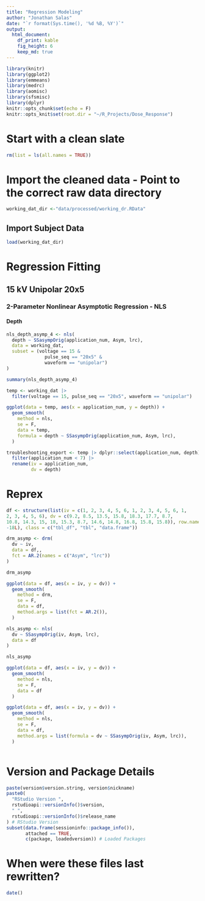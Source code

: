 ```yaml
---
title: "Regression Modeling" 
author: "Jonathan Salas"
date: "`r format(Sys.time(), '%d %B, %Y')`"
output: 
  html_document: 
    df_print: kable
    fig_height: 6
    keep_md: true
---
```


```r
library(knitr)
library(ggplot2)
library(emmeans)
library(medrc)
library(aomisc)
library(sfsmisc)
library(dplyr)
knitr::opts_chunk$set(echo = F)
knitr::opts_knit$set(root.dir = "~/R_Projects/Dose_Response")
```

# Start with a clean slate

```r
rm(list = ls(all.names = TRUE))
```

# Import the cleaned data - Point to the correct raw data directory

```r
working_dat_dir <-"data/processed/working_dr.RData"
```

## Import Subject Data
```r
load(working_dat_dir)
```

# Regression Fitting

## 15 kV Unipolar 20x5

### 2-Parameter Nonlinear Asymptotic Regression - NLS

#### Depth

```r
nls_depth_asymp_4 <- nls(
  depth ~ SSasympOrig(application_num, Asym, lrc),
  data = working_dat,
  subset = (voltage == 15 &
              pulse_seq == "20x5" &
              waveform == "unipolar")
)
```

```r
summary(nls_depth_asymp_4)
```

```r
temp <- working_dat |>
  filter(voltage == 15, pulse_seq == "20x5", waveform == "unipolar") 

ggplot(data = temp, aes(x = application_num, y = depth)) +
  geom_smooth(
    method = nls,
    se = F,
    data = temp,
    formula = depth ~ SSasympOrig(application_num, Asym, lrc),
  )
```

```r
troubleshooting_export <- temp |> dplyr::select(application_num, depth) |>
  filter(application_num < 7) |>
  rename(iv = application_num,
         dv = depth) 


```

# Reprex

```r
df <- structure(list(iv = c(1, 2, 3, 4, 5, 6, 1, 2, 3, 4, 5, 6, 1, 
2, 3, 4, 5, 6), dv = c(9.2, 8.5, 13.5, 15.8, 18.3, 17.7, 8.7, 
10.8, 14.3, 15, 18, 15.3, 8.7, 14.6, 14.8, 16.8, 15.8, 15.8)), row.names = c(NA, 
-18L), class = c("tbl_df", "tbl", "data.frame"))

drm_asymp <- drm(
  dv ~ iv,
  data = df,,
  fct = AR.2(names = c("Asym", "lrc"))
)

drm_asymp

ggplot(data = df, aes(x = iv, y = dv)) +
  geom_smooth(
    method = drm,
    se = F,
    data = df,
    method.args = list(fct = AR.2()),
  )

nls_asymp <- nls(
  dv ~ SSasympOrig(iv, Asym, lrc),
  data = df
)

nls_asymp

ggplot(data = df, aes(x = iv, y = dv)) +
  geom_smooth(
    method = nls,
    se = F,
    data = df
  )

ggplot(data = df, aes(x = iv, y = dv)) +
  geom_smooth(
    method = nls,
    se = F,
    data = df,
    method.args = list(formula = dv ~ SSasympOrig(iv, Asym, lrc)),
  )



```




# Version and Package Details

```r
paste(version$version.string, version$nickname)
paste0(
  "RStudio Version ",
  rstudioapi::versionInfo()$version,
  " ",
  rstudioapi::versionInfo()$release_name
) # RStudio Version
subset(data.frame(sessioninfo::package_info()),
       attached == TRUE,
       c(package, loadedversion)) # Loaded Packages
```

# When were these files last rewritten?

```r
date()
```